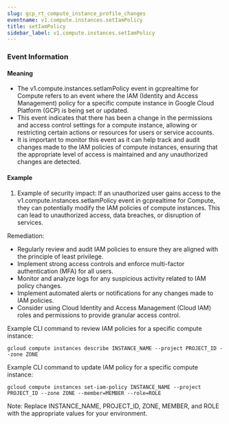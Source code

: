 ```yaml
--- 
slug: gcp_rt_compute_instance_profile_changes
eventname: v1.compute.instances.setIamPolicy
title: setIamPolicy
sidebar_label: v1.compute.instances.setIamPolicy
---
```

                       


### Event Information

#### Meaning

- The v1.compute.instances.setIamPolicy event in gcprealtime for Compute refers to an event where the IAM (Identity and Access Management) policy for a specific compute instance in Google Cloud Platform (GCP) is being set or updated.
- This event indicates that there has been a change in the permissions and access control settings for a compute instance, allowing or restricting certain actions or resources for users or service accounts.
- It is important to monitor this event as it can help track and audit changes made to the IAM policies of compute instances, ensuring that the appropriate level of access is maintained and any unauthorized changes are detected.

#### Example

1. Example of security impact: If an unauthorized user gains access to the v1.compute.instances.setIamPolicy event in gcprealtime for Compute, they can potentially modify the IAM policies of compute instances. This can lead to unauthorized access, data breaches, or disruption of services.

Remediation:
- Regularly review and audit IAM policies to ensure they are aligned with the principle of least privilege.
- Implement strong access controls and enforce multi-factor authentication (MFA) for all users.
- Monitor and analyze logs for any suspicious activity related to IAM policy changes.
- Implement automated alerts or notifications for any changes made to IAM policies.
- Consider using Cloud Identity and Access Management (Cloud IAM) roles and permissions to provide granular access control.

Example CLI command to review IAM policies for a specific compute instance:
```
gcloud compute instances describe INSTANCE_NAME --project PROJECT_ID --zone ZONE
```

Example CLI command to update IAM policy for a specific compute instance:
```
gcloud compute instances set-iam-policy INSTANCE_NAME --project PROJECT_ID --zone ZONE --member=MEMBER --role=ROLE
```

Note: Replace INSTANCE_NAME, PROJECT_ID, ZONE, MEMBER, and ROLE with the appropriate values for your environment.

 